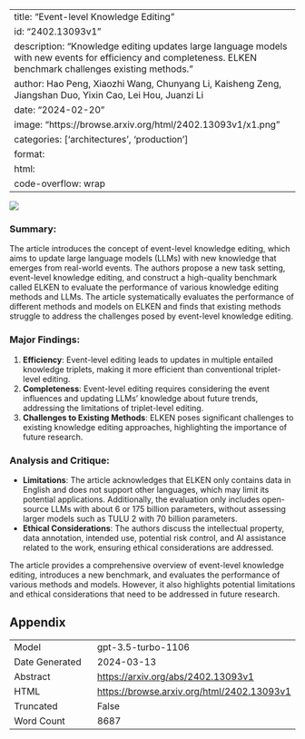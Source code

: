 
---
title: "Event-level Knowledge Editing"
id: "2402.13093v1"
description: "Knowledge editing updates large language models with new events for efficiency and completeness. ELKEN benchmark challenges existing methods."
author: Hao Peng, Xiaozhi Wang, Chunyang Li, Kaisheng Zeng, Jiangshan Duo, Yixin Cao, Lei Hou, Juanzi Li
date: "2024-02-20"
image: "https://browse.arxiv.org/html/2402.13093v1/x1.png"
categories: ['architectures', 'production']
format:
  html:
    code-overflow: wrap
---

![](https://browse.arxiv.org/html/2402.13093v1/x1.png)

### Summary:
The article introduces the concept of event-level knowledge editing, which aims to update large language models (LLMs) with new knowledge that emerges from real-world events. The authors propose a new task setting, event-level knowledge editing, and construct a high-quality benchmark called ELKEN to evaluate the performance of various knowledge editing methods and LLMs. The article systematically evaluates the performance of different methods and models on ELKEN and finds that existing methods struggle to address the challenges posed by event-level knowledge editing.

### Major Findings:
1. **Efficiency**: Event-level editing leads to updates in multiple entailed knowledge triplets, making it more efficient than conventional triplet-level editing.
2. **Completeness**: Event-level editing requires considering the event influences and updating LLMs’ knowledge about future trends, addressing the limitations of triplet-level editing.
3. **Challenges to Existing Methods**: ELKEN poses significant challenges to existing knowledge editing approaches, highlighting the importance of future research.

### Analysis and Critique:
- **Limitations**: The article acknowledges that ELKEN only contains data in English and does not support other languages, which may limit its potential applications. Additionally, the evaluation only includes open-source LLMs with about 6 or 175 billion parameters, without assessing larger models such as TULU 2 with 70 billion parameters.
- **Ethical Considerations**: The authors discuss the intellectual property, data annotation, intended use, potential risk control, and AI assistance related to the work, ensuring ethical considerations are addressed.

The article provides a comprehensive overview of event-level knowledge editing, introduces a new benchmark, and evaluates the performance of various methods and models. However, it also highlights potential limitations and ethical considerations that need to be addressed in future research.

## Appendix

|          |          |
|----------|----------|
| Model     | gpt-3.5-turbo-1106       |
| Date Generated     | 2024-03-13       |
| Abstract | [https://arxiv.org/abs/2402.13093v1](https://arxiv.org/abs/2402.13093v1)        |
| HTML     | [https://browse.arxiv.org/html/2402.13093v1](https://browse.arxiv.org/html/2402.13093v1)       |
| Truncated       | False       |
| Word Count       | 8687       |